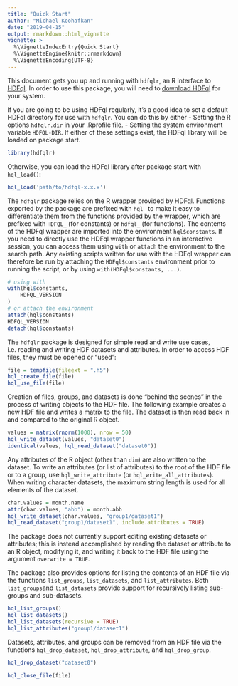 ```yaml
---
title: "Quick Start"
author: "Michael Koohafkan"
date: "2019-04-15"
output: rmarkdown::html_vignette
vignette: >
  %\VignetteIndexEntry{Quick Start}
  %\VignetteEngine{knitr::rmarkdown}
  %\VignetteEncoding{UTF-8}
---
```


This document gets you up and running with `hdfqlr`, an R interface to
[HDFql](http://www.hdfql.com/). In order to use this package, you will 
need to [download HDFql](http://www.hdfql.com/#download) for your 
system.

If you are going to be using HDFql regularly, it's a good idea to set
a default HDFql directory for use with `hdfqlr`. You can do this 
by either
 - Setting the R options `hdfqlr.dir` in your .Rprofile file.
 - Setting the system environment variable `HDFQL-DIR`.
If either of these settings exist, the HDFql library will be loaded
on package start.

```r
library(hdfqlr)
```

Otherwise, you can load the HDFql library after package start with
`hql_load()`:

```r
hql_load('path/to/hdfql-x.x.x')
```

The `hdfqlr` package relies on the R wrapper provided by HDFql. 
Functions exported by the package are prefixed with `hql_` to 
make it easy to differentiate them from the functions provided 
by the wrapper, which are prefixed with `HDFQL_` (for constants)
or `hdfql_` (for functions). The contents of the HDFql wrapper
are imported into the environment `hql$constants`. If you need
to directly use the HDFql wrapper functions in an interactive 
session, you can access them using `with` or `attach` the 
environment to the search path. Any existing scripts written for
use with the HDFql wrapper can therefore be run by attaching the
`HDFql$constants` environment prior to running the script, or
by using `with(HDFql$constants, ...)`.

```r
# using with
with(hql$constants,
	HDFQL_VERSION
)
# or attach the environment
attach(hql$constants)
HDFQL_VERSION
detach(hql$constants)
```

The `hdfqlr` package is designed for simple read and write use
cases, i.e. reading and writing HDF datasets and attributes. In order
to access HDF files, they must be opened or "used":

```r
file = tempfile(fileext = ".h5")
hql_create_file(file)
hql_use_file(file)
```
 
Creation of files, groups, and datasets is done "behind the scenes" 
in the process of writing objects to the HDF file. The following
example creates a new HDF file and writes a matrix to the file. The
dataset is then read back in and compared to the original R object.

```r
values = matrix(rnorm(1000), nrow = 50)
hql_write_dataset(values, "dataset0")
identical(values, hql_read_dataset("dataset0"))
```

Any attributes of the R object (other than `dim`) are also
written to the dataset. To write an attributes (or list of 
attributes) to the root of the HDF file or to a group, use
`hql_write_attribute` (or `hql_write_all_attributes`). 
When writing character datasets, the maximum string length is 
used for all elements of the dataset.

```r
char.values = month.name
attr(char.values, "abb") = month.abb
hql_write_dataset(char.values, "group1/dataset1")
hql_read_dataset("group1/dataset1", include.attributes = TRUE)
```

The package does not currently support editing existing datasets
or attributes; this is instead accomplished by reading the dataset
or attribute to an R object, modifying it, and writing it back to
the HDF file using the argument `overwrite = TRUE`. 

The package also provides options for listing the contents of an
HDF file via the functions `list_groups`, `list_datasets`, and
`list_attributes`. Both `list_groups`and `list_datasets` provide
support for recursively listing sub-groups and sub-datasets.

```r
hql_list_groups()
hql_list_datasets()
hql_list_datasets(recursive = TRUE)
hql_list_attributes("group1/dataset1")
```

Datasets, attributes, and groups can be removed from an HDF file 
via the functions `hql_drop_dataset`, `hql_drop_attribute`, and
`hql_drop_group`.

```r
hql_drop_dataset("dataset0")
```

```r
hql_close_file(file)
```

